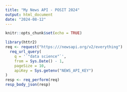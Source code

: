 ```yaml
---
title: "My News API - POSIT 2024"
output: html_document
date: "2024-08-12"
---
```


```r
knitr::opts_chunk$set(echo = TRUE)
```


```r
library(httr2)
req <- request("https:///newsapi.org/v2/everything") 
  req_url_query(
    q = '`"data science"`',
    from = Sys.Date() - 1,
    pageSize = 10,
    apiKey = Sys.getenv("NEWS_API_KEY")
)
resp <- req_perform(req)
resp_body_json(resp)

```
